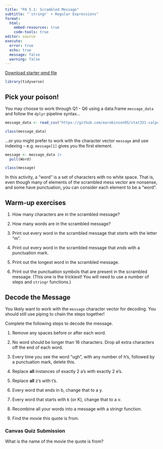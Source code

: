 ```yaml
---
title: "PA 5.1: Scrambled Message"
subtitle: "`stringr` + Regular Expressions"
format: 
  html:
    embed-resources: true
    code-tools: true
editor: source
execute: 
  error: true
  echo: true
  message: false
  warning: false
---
```


[Download starter qmd file](../student-versions/pa/pa5-1.qmd)

```r
library(tidyverse)
```

## Pick your poison!

You may choose to work through Q1 - Q6 using a data.frame `message_data` and follow the `dplyr` pipeline syntax...

```r
message_data <- read_csv("https://github.com/earobinson95/stat331-calpoly/raw/master/practice-activities/data/scrambled_message.txt")

class(message_data)
```

...or you might prefer to work with the character vector `message` and use indexing -- e.g. `message[1]` gives you the first element.

```r
message <- message_data |> 
  pull(Word)

class(message)
```

::: callout-tip

In this activity, a "word" is a set of characters with no white space. That is, even though many of elements of the scrambled mess vector are nonsense, and some have punctuation, you can consider each element to be a "word".

:::

## Warm-up exercises

1.  How many characters are in the scrambled message?

2.  How many words are in the scrambled message?

3.  Print out every word in the scrambled message that *starts* with the letter "m".

4.  Print out every word in the scrambled message that *ends* with a punctuation mark.

5.  Print out the longest word in the scrambled message.

6.  Print out the punctuation symbols that are present in the scrambled message. (This one is the trickiest! You will need to use a number of steps and `stringr` functions.)



## Decode the Message

::: callout-caution
You likely want to work with the `message` character vector for decoding. You should still use piping to chain the steps together!
:::

Complete the following steps to decode the message.

1.  Remove any spaces before or after each word.

2.  No word should be longer than 16 characters. Drop all extra characters off the end of each word.

3.  Every time you see the word "ugh", with any number of h's, followed by a punctuation mark, delete this.

4.  Replace **all** instances of exactly 2 a's with exactly 2 e's.

5.  Replace **all** z's with t's.

6.  Every word that ends in b, change that to a y.

7.  Every word that starts with k (or K), change that to a v.

8.  Recombine all your words into a message with a stringr function.

9.  Find the movie this quote is from.

::: callout-note

### Canvas Quiz Submission

What is the name of the movie the quote is from?

:::
